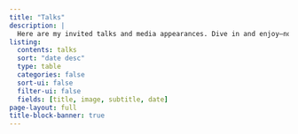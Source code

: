 ```yaml
---
title: "Talks"
description: |
  Here are my invited talks and media appearances. Dive in and enjoy—no popcorn needed, but highly recommended!
listing:
  contents: talks
  sort: "date desc"
  type: table
  categories: false
  sort-ui: false
  filter-ui: false
  fields: [title, image, subtitle, date]
page-layout: full
title-block-banner: true
---
```



